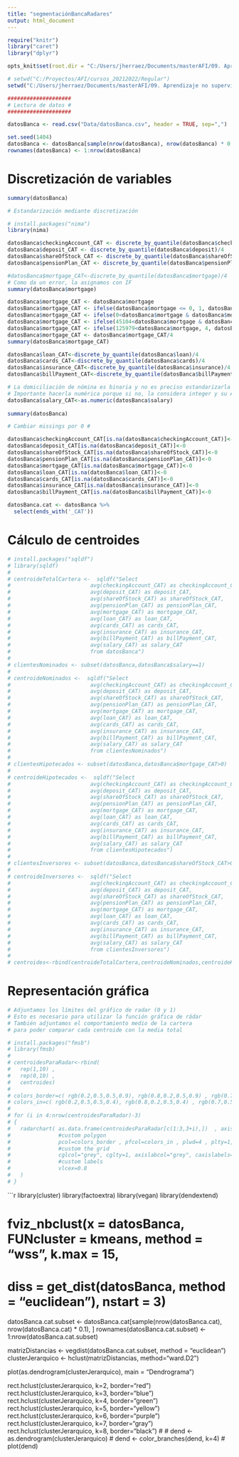 ```yaml
---
title: "segmentaciónBancaRadares"
output: html_document
---
```


```r
require("knitr")
library("caret")
library("dplyr")

opts_knit$set(root.dir = "C:/Users/jherraez/Documents/masterAFI/09. Aprendizaje no supervisado/01. Clustering jerarquico y no jerarquico/")

# setwd("C:/Proyectos/AFI/cursos_20212022/Regular")
setwd("C:/Users/jherraez/Documents/masterAFI/09. Aprendizaje no supervisado/01. Clustering jerarquico y no jerarquico/")

####################
# Lectura de datos #
####################

datosBanca <- read.csv("Data/datosBanca.csv", header = TRUE, sep=",")

set.seed(1404)
datosBanca <- datosBanca[sample(nrow(datosBanca), nrow(datosBanca) * 0.8), ]
rownames(datosBanca) <- 1:nrow(datosBanca)

```

# Discretización de variables

```r
summary(datosBanca)

# Estandarización mediante discretización

# install.packages("nima")
library(nima)

datosBanca$checkingAccount_CAT <- discrete_by_quantile(datosBanca$checkingAccount)/4
datosBanca$deposit_CAT <- discrete_by_quantile(datosBanca$deposit)/4
datosBanca$shareOfStock_CAT <- discrete_by_quantile(datosBanca$shareOfStock)/4
datosBanca$pensionPlan_CAT <- discrete_by_quantile(datosBanca$pensionPlan)/4

#datosBanca$mortgage_CAT<-discrete_by_quantile(datosBanca$mortgage)/4
# Como da un error, la asignamos con IF
summary(datosBanca$mortgage)

datosBanca$mortgage_CAT <- datosBanca$mortgage
datosBanca$mortgage_CAT <- ifelse(datosBanca$mortgage <= 0, 1, datosBanca$mortgage_CAT)
datosBanca$mortgage_CAT <- ifelse(0<datosBanca$mortgage & datosBanca$mortgage<= 45104, 2, datosBanca$mortgage_CAT)
datosBanca$mortgage_CAT <- ifelse(45104<datosBanca$mortgage & datosBanca$mortgage<= 125979, 3, datosBanca$mortgage_CAT)
datosBanca$mortgage_CAT <- ifelse(125979<datosBanca$mortgage, 4, datosBanca$mortgage_CAT)
datosBanca$mortgage_CAT <- datosBanca$mortgage_CAT/4
summary(datosBanca$mortgage_CAT)

datosBanca$loan_CAT<-discrete_by_quantile(datosBanca$loan)/4
datosBanca$cards_CAT<-discrete_by_quantile(datosBanca$cards)/4
datosBanca$insurance_CAT<-discrete_by_quantile(datosBanca$insurance)/4
datosBanca$billPayment_CAT<-discrete_by_quantile(datosBanca$billPayment)/4

# La domiciliación de nómina es binaria y no es preciso estandarizarla
# Importante hacerla numérica porque si no, la considera integer y su AVERAGE vía SQL devuelve 0
datosBanca$salary_CAT<-as.numeric(datosBanca$salary)
  
summary(datosBanca)

# Cambiar missings por 0 #

datosBanca$checkingAccount_CAT[is.na(datosBanca$checkingAccount_CAT)]<-0
datosBanca$deposit_CAT[is.na(datosBanca$deposit_CAT)]<-0
datosBanca$shareOfStock_CAT[is.na(datosBanca$shareOfStock_CAT)]<-0
datosBanca$pensionPlan_CAT[is.na(datosBanca$pensionPlan_CAT)]<-0
datosBanca$mortgage_CAT[is.na(datosBanca$mortgage_CAT)]<-0
datosBanca$loan_CAT[is.na(datosBanca$loan_CAT)]<-0
datosBanca$cards_CAT[is.na(datosBanca$cards_CAT)]<-0
datosBanca$insurance_CAT[is.na(datosBanca$insurance_CAT)]<-0
datosBanca$billPayment_CAT[is.na(datosBanca$billPayment_CAT)]<-0

datosBanca.cat <- datosBanca %>% 
  select(ends_with('_CAT'))
```

# Cálculo de centroides

```r
# install.packages("sqldf")
# library(sqldf)
# 
# centroideTotalCartera <-  sqldf("Select 
#                         avg(checkingAccount_CAT) as checkingAccount_CAT,
#                         avg(deposit_CAT) as deposit_CAT,
#                         avg(shareOfStock_CAT) as shareOfStock_CAT,
#                         avg(pensionPlan_CAT) as pensionPlan_CAT,
#                         avg(mortgage_CAT) as mortgage_CAT,
#                         avg(loan_CAT) as loan_CAT,
#                         avg(cards_CAT) as cards_CAT,
#                         avg(insurance_CAT) as insurance_CAT,
#                         avg(billPayment_CAT) as billPayment_CAT,
#                         avg(salary_CAT) as salary_CAT
#                         from datosBanca")
# 
# clientesNominados <- subset(datosBanca,datosBanca$salary==1)
# 
# centroideNominados <-  sqldf("Select 
#                         avg(checkingAccount_CAT) as checkingAccount_CAT,
#                         avg(deposit_CAT) as deposit_CAT,
#                         avg(shareOfStock_CAT) as shareOfStock_CAT,
#                         avg(pensionPlan_CAT) as pensionPlan_CAT,
#                         avg(mortgage_CAT) as mortgage_CAT,
#                         avg(loan_CAT) as loan_CAT,
#                         avg(cards_CAT) as cards_CAT,
#                         avg(insurance_CAT) as insurance_CAT,
#                         avg(billPayment_CAT) as billPayment_CAT,
#                         avg(salary_CAT) as salary_CAT
#                         from clientesNominados")
# 
# clientesHipotecados <- subset(datosBanca,datosBanca$mortgage_CAT>0)
# 
# centroideHipotecados <-  sqldf("Select 
#                         avg(checkingAccount_CAT) as checkingAccount_CAT,
#                         avg(deposit_CAT) as deposit_CAT,
#                         avg(shareOfStock_CAT) as shareOfStock_CAT,
#                         avg(pensionPlan_CAT) as pensionPlan_CAT,
#                         avg(mortgage_CAT) as mortgage_CAT,
#                         avg(loan_CAT) as loan_CAT,
#                         avg(cards_CAT) as cards_CAT,
#                         avg(insurance_CAT) as insurance_CAT,
#                         avg(billPayment_CAT) as billPayment_CAT,
#                         avg(salary_CAT) as salary_CAT
#                         from clientesHipotecados")
# 
# clientesInversores <- subset(datosBanca,datosBanca$shareOfStock_CAT>0)
# 
# centroideInversores <-  sqldf("Select 
#                         avg(checkingAccount_CAT) as checkingAccount_CAT,
#                         avg(deposit_CAT) as deposit_CAT,
#                         avg(shareOfStock_CAT) as shareOfStock_CAT,
#                         avg(pensionPlan_CAT) as pensionPlan_CAT,
#                         avg(mortgage_CAT) as mortgage_CAT,
#                         avg(loan_CAT) as loan_CAT,
#                         avg(cards_CAT) as cards_CAT,
#                         avg(insurance_CAT) as insurance_CAT,
#                         avg(billPayment_CAT) as billPayment_CAT,
#                         avg(salary_CAT) as salary_CAT
#                         from clientesInversores")
# 
# centroides<-rbind(centroideTotalCartera,centroideNominados,centroideHipotecados,centroideInversores)

```

# Representación gráfica

```r

# Adjuntamos los límites del gráfico de radar (0 y 1)
# Esto es necesario para utilizar la función gráfica de rádar
# También adjuntamos el comportamiento medio de la cartera
# para poder comparar cada centroide con la media total

# install.packages("fmsb")
# library(fmsb)
# 
# centroidesParaRadar<-rbind(
#   rep(1,10) , 
#   rep(0,10) , 
#   centroides)
# 
# colors_border=c( rgb(0.2,0.5,0.5,0.9), rgb(0.8,0.2,0.5,0.9) , rgb(0.7,0.5,0.1,0.9) )
# colors_in=c( rgb(0.2,0.5,0.5,0.4), rgb(0.8,0.2,0.5,0.4) , rgb(0.7,0.5,0.1,0.4) )
# 
# for (i in 4:nrow(centroidesParaRadar)-3)
# {
#   radarchart( as.data.frame(centroidesParaRadar[c(1:3,3+i),])  , axistype=1 , 
#               #custom polygon
#               pcol=colors_border , pfcol=colors_in , plwd=4 , plty=1,
#               #custom the grid
#               cglcol="grey", cglty=1, axislabcol="grey", caxislabels=seq(0,1,5), cglwd=0.8,
#               #custom labels
#               vlcex=0.8
#   )
# }

```

```r
library(cluster)
library(factoextra)
library(vegan)
library(dendextend)

# fviz_nbclust(x = datosBanca, FUNcluster = kmeans, method = "wss", k.max = 15, 
#              diss = get_dist(datosBanca, method = "euclidean"), nstart = 3)


datosBanca.cat.subset <- datosBanca.cat[sample(nrow(datosBanca.cat), nrow(datosBanca.cat) * 0.1), ]
rownames(datosBanca.cat.subset) <- 1:nrow(datosBanca.cat.subset)

matrizDistancias <- vegdist(datosBanca.cat.subset, method = "euclidean")
clusterJerarquico <- hclust(matrizDistancias, method="ward.D2")

plot(as.dendrogram(clusterJerarquico),  main = "Dendrograma")

rect.hclust(clusterJerarquico, k=2, border="red") 
rect.hclust(clusterJerarquico, k=3, border="blue") 
rect.hclust(clusterJerarquico, k=4, border="green") 
rect.hclust(clusterJerarquico, k=5, border="yellow") 
rect.hclust(clusterJerarquico, k=6, border="purple") 
rect.hclust(clusterJerarquico, k=7, border="gray") 
rect.hclust(clusterJerarquico, k=8, border="black")
# 
# dend <- as.dendrogram(clusterJerarquico)
# dend <- color_branches(dend, k=4) 
# plot(dend)
